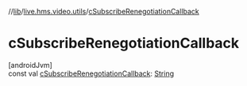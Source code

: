 //[lib](../../index)/[live.hms.video.utils](index)/[cSubscribeRenegotiationCallback](c-subscribe-renegotiation-callback)

# cSubscribeRenegotiationCallback

[androidJvm]\
const val [cSubscribeRenegotiationCallback](c-subscribe-renegotiation-callback): [String](https://kotlinlang.org/api/latest/jvm/stdlib/kotlin/-string/index.html)
